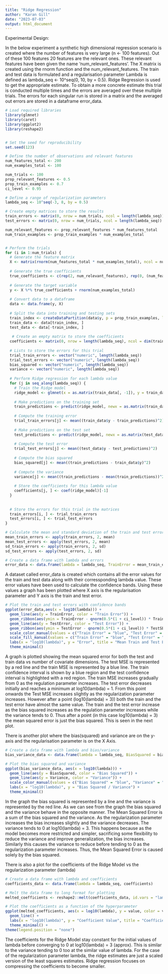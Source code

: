 ```yaml
---
title: "Ridge Regression"
author: "Karan Gill"
date: "2023-07-03"
output: html_document
---
```

Experimental Design:

In the below experiment a synthetic high dimensional regression scenario is created where the number of features is very large (n <- 100 features). Out of these 100 features 20 features are the relevant ones. These relevant features have been given the name 'num_relevant_features'. The X matrix is created using the rnorm function and the num_relevant_features. The train and test data is formulated and a regularisation parameter Lambda is defined as lambda_seq <- 10^seq(0, 10, by = 0.5). Ridge Regression is used to get the appropriate estimate.
To obtain a more concrete estimate this trial is conducted multiple times and the errors are averaged over these multiple trials. The errors for each singular run is stored in a matrix and the averaged out errors are stored in a dataframe error_data.
```r
# Load required libraries
library(glmnet)
library(caret)
library(ggplot2)
library(reshape2)


# Set the seed for reproducibility
set.seed(123)

# Define the number of observations and relevant features
num_features_total <- 200
num_examples_total <- 100

num_trials <- 100
prop_relevant_features <- 0.5
prop_train_examples <- 0.7
ci_level <- 0.95

# Define a range of regularization parameters
lambda_seq <- 10^seq(-3, 8, by = 0.5)

# Create empty matrices to store the results
train_errors <- matrix(0, nrow = num_trials, ncol = length(lambda_seq))
test_errors <- matrix(0, nrow = num_trials, ncol = length(lambda_seq))

num_relevant_features <- prop_relevant_features * num_features_total
num_train_examples <- prop_train_examples * num_examples_total 


# Perform the trials
for (i in 1:num_trials) {
  # Generate the feature matrix
  X <- matrix(rnorm(num_features_total * num_examples_total), ncol = num_features_total)
  
  # Generate the true coefficients
  true_coefficients <- c(rep(2, num_relevant_features), rep(0, (num_features_total - num_relevant_features)))
  
  # Generate the target variable
  y <- X %*% true_coefficients + rnorm(num_examples_total)
  
  # Convert data to a dataframe
  data <- data.frame(y, X)
  
  # Split the data into training and testing sets
  train_index <- createDataPartition(data$y, p = prop_train_examples, list = FALSE)
  train_data <- data[train_index, ]
  test_data <- data[-train_index, ]
 
   # Create an empty matrix to store the coefficients
  coefficients <- matrix(0, nrow = length(lambda_seq), ncol = dim(train_data[, -1])[2])
  
  # Lists to store the errors for this trial
  trial_train_errors <- vector("numeric", length(lambda_seq))
  trial_test_errors <- vector("numeric", length(lambda_seq))
  bias_squared <- vector("numeric", length(lambda_seq))
  variance <- vector("numeric", length(lambda_seq))
  
  # Perform Ridge regression for each lambda value
  for (j in seq_along(lambda_seq)) {
    # Train the Ridge model
    ridge_model <- glmnet(x = as.matrix(train_data[, -1]), y = train_data$y, alpha = 0, lambda = lambda_seq[j])
    
    # Make predictions on the training set
    train_predictions <- predict(ridge_model, newx = as.matrix(train_data[, -1]))
    
    # Compute the training error
    trial_train_errors[j] <- mean((train_data$y - train_predictions)^2)
    
    # Make predictions on the test set
    test_predictions <- predict(ridge_model, newx = as.matrix(test_data[, -1]))
    
    # Compute the test error
    trial_test_errors[j] <- mean((test_data$y - test_predictions)^2)
    
    # Compute the bias squared
    bias_squared[j] <- mean((train_predictions - train_data$y)^2)
    
    # Compute the variance
    variance[j] <- mean((train_predictions - mean(train_predictions))^2)
    
    # Store the coefficients for this lambda value
    coefficients[j, ] <- coef(ridge_model)[-1]
  }
  
  
  # Store the errors for this trial in the matrices
  train_errors[i, ] <- trial_train_errors
  test_errors[i, ] <- trial_test_errors
}

# Calculate the mean and standard deviation of the train and test errors
mean_train_errors <- apply(train_errors, 2, mean)
mean_test_errors <- apply(test_errors, 2, mean)
sd_train_errors <- apply(train_errors, 2, sd)
sd_test_errors <- apply(test_errors, 2, sd)

# Create a data frame with lambda and errors
error_data <- data.frame(lambda = lambda_seq, TrainError = mean_train_errors, TestError = mean_test_errors, TrainSE = sd_train_errors, TestSE = sd_test_errors)

```

A dataset called error_data is created which contains all the error values for the train and test data along with their corressponding lambda value. These error values have been used to calculate the confidence bands. Using these values a graph has been plotted where X axis is the regularisation parameter and Y axis is the train and test error.

```r
# Plot the train and test errors with confidence bands
ggplot(error_data,aes(x = log10(lambda))) +
  geom_line(aes(y = TrainError, color = "Train Error")) +
  geom_ribbon(aes(ymin = TrainError - qnorm(0.5*(1 + ci_level)) * TrainSE/sqrt(num_trials - 1), ymax = TrainError + qnorm(0.5*(1 + ci_level)) * TrainSE/sqrt(num_trials - 1), fill = "Train Error"), alpha = 0.2) +
  geom_line(aes(y = TestError, color = "Test Error")) +
  geom_ribbon(aes(ymin = TestError - qnorm(0.5*(1 + ci_level)) * TestSE/sqrt(num_trials - 1), ymax = TestError + qnorm(0.5*(1 + ci_level)) * TestSE/sqrt(num_trials - 1), fill = "Test Error"), alpha = 0.2) +
  scale_color_manual(values = c("Train Error" = "blue", "Test Error" = "red")) +
  scale_fill_manual(values = c("Train Error" = "blue", "Test Error" = "red")) +
  labs(x = "log10(lambda)", y = "Error", title = "Mean Train and Test Errors with Confidence Bands") +
  theme_minimal() 
```

A graph is plotted showing the mean squared error for both the test and train data vs number of covariate dimensions. The test MSE is represented by a red line and the train MSE is represented by a blue line. The train confidence interval is shown by a blue region and the test confidence interval is highlighted with a red region.
The train MSE increases gradually from 0 as the regulation parameter increases. The test error decreases initially and reaches a minimum at log10(lambda) = 1. From this point onwards the Test MSE increases slightly as the regularization parameter increases. However after a point (log10(lambda) = 3)) both the train and the test error have almost the same value. The train and the test error increase as the bias squared increases as the regulation parameter increases while the variance tends to 0. Thus after a point (in this case log10(lambda) = 3) the mean squared error is just the bias squared. This is seen in the next plot. 



There is another plot where the bias(squared) and variance are on the y-axis and the regularisation parameter is on the X Axis.
```r
# Create a data frame with lambda and bias/variance
bias_variance_data <- data.frame(lambda = lambda_seq, BiasSquared = bias_squared, Variance = variance)

# Plot the bias squared and variance
ggplot(bias_variance_data, aes(x = log10(lambda))) +
  geom_line(aes(y = BiasSquared, color = "Bias Squared")) +
  geom_line(aes(y = Variance, color = "Variance")) +
  scale_color_manual(values = c("Bias Squared" = "blue", "Variance" = "red")) +
  labs(x = "log10(lambda)", y = "Bias Squared / Variance") +
  theme_minimal()
```

In the graph the bias squared is represented by a line and the variance is represented by the red line. As we can see from the graph the bias squared and the variance behave in the opposite manner. The Mean Squared Error is a sum of the bias squared and the variance. As the regularization parameter increases the bias increases slightly and the variance decreases. The variance tends to 0 at log10(lambda) = 3. This happens because as the model becomes more restricted and simpler, sacrificing some flexibility to reduce the variance and improve generalization, the bias increases. Similarly this causes the variance to reduce before tending to 0 as the regularization parameter increases. Thus, the Mean Squared Error is caused solely by the bias squared.

There is also a plot for the coefficients of the Ridge Model vs the regularization parameter (lambda)
```r
# Create a data frame with lambda and coefficients
coefficients_data <- data.frame(lambda = lambda_seq, coefficients)

# Melt the data frame to long format for plotting
melted_coefficients <- reshape2::melt(coefficients_data, id.vars = "lambda")

# Plot the coefficients as a function of the hyperparameter
ggplot(melted_coefficients, aes(x = log10(lambda), y = value, color = variable)) +
  geom_line() +
  labs(x = "log10(lambda)", y = "Coefficient Value", title = "Coefficients as a Function of Hyperparameter") +
  theme_minimal() +
theme(legend.position = "none")

```

The coefficients for the Ridge Model stay constant for the initial values of lambda before converging to 0 at log10(lambda) = 3 (approx). This is similar to the variance tending to 0 too at the similar value of lambda. For the case of the regularization parameter lambda, the ridge estimates are just a scaled version of the least squares estimates. Ridge regression focuses on compressing the coefficients to become smaller. 